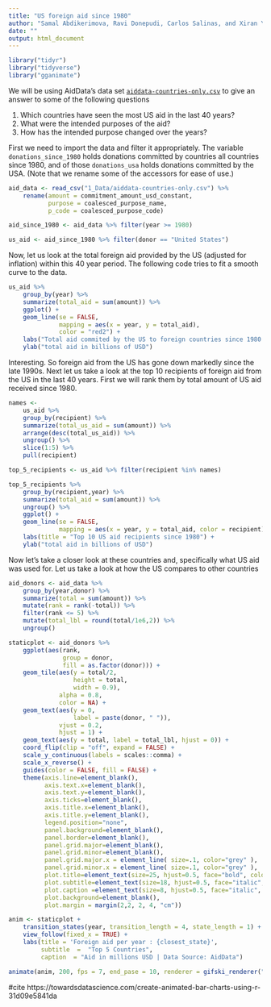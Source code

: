```yaml
---
title: "US foreign aid since 1980"
author: "Samal Abdikerimova, Ravi Donepudi, Carlos Salinas, and Xiran Yu"
date: ""
output: html_document
---
```


```r
library("tidyr")
library("tidyverse")
library("gganimate")
```

We will be using AidData's data set [``aiddata-countries-only.csv``](1_Data/aiddata-countries-only.csv) to give an answer to some of the following questions

1. Which countries have seen the most US aid in the last 40 years?
2. What were the intended purposes of the aid?
3. How has the intended purpose changed over the years?

First we need to import the data and filter it appropriately. The variable `donations_since_1980` holds donations committed by countries all countries since 1980, and of those `donations_usa` holds donations committed by the USA. (Note that we rename some of the accessors for ease of use.)

```r
aid_data <- read_csv("1_Data/aiddata-countries-only.csv") %>%
    rename(amount = commitment_amount_usd_constant,
           purpose = coalesced_purpose_name,
           p_code = coalesced_purpose_code)

aid_since_1980 <- aid_data %>% filter(year >= 1980)

us_aid <- aid_since_1980 %>% filter(donor == "United States")
```
Now, let us look at the total foreign aid provided by the US (adjusted for inflation) within this 40 year period. The following code tries to fit a smooth curve to the data.

```r
us_aid %>%
    group_by(year) %>%
    summarize(total_aid = sum(amount)) %>%
    ggplot() +
    geom_line(se = FALSE,
              mapping = aes(x = year, y = total_aid),
              color = "red2") +
    labs("Total aid commited by the US to foreign countries since 1980 in USD") +
    ylab("total aid in billions of USD")
```

Interesting. So foreign aid from the US has gone down markedly since the late 1990s. Next let us take a look at the top 10 recipients of foreign aid from the US in the last 40 years. First we will rank them by total amount of US aid received since 1980.

```r
names <-
    us_aid %>%
    group_by(recipient) %>%
    summarize(total_us_aid = sum(amount)) %>%
    arrange(desc(total_us_aid)) %>%
    ungroup() %>%
    slice(1:5) %>%
    pull(recipient)

top_5_recipients <- us_aid %>% filter(recipient %in% names)

top_5_recipients %>%
    group_by(recipient,year) %>%
    summarize(total_aid = sum(amount)) %>%
    ungroup() %>%
    ggplot() +
    geom_line(se = FALSE,
              mapping = aes(x = year, y = total_aid, color = recipient)) +
    labs(title = "Top 10 US aid recipients since 1980") +
    ylab("total aid in billions of USD")
```

Now let's take a closer look at these countries and, specifically what US aid was used for. Let us take a look at how the US compares to other countries 

```r
aid_donors <- aid_data %>%
    group_by(year,donor) %>%
    summarize(total = sum(amount)) %>%
    mutate(rank = rank(-total)) %>%
    filter(rank <= 5) %>%
    mutate(total_lbl = round(total/1e6,2)) %>%
    ungroup()

staticplot <- aid_donors %>%
    ggplot(aes(rank,
               group = donor,
               fill = as.factor(donor))) +
    geom_tile(aes(y = total/2,
                  height = total,
                  width = 0.9),
              alpha = 0.8,
              color = NA) +
    geom_text(aes(y = 0,
                  label = paste(donor, " ")),
              vjust = 0.2,
              hjust = 1) +
    geom_text(aes(y = total, label = total_lbl, hjust = 0)) +
    coord_flip(clip = "off", expand = FALSE) +
    scale_y_continuous(labels = scales::comma) +
    scale_x_reverse() +
    guides(color = FALSE, fill = FALSE) +
    theme(axis.line=element_blank(),
          axis.text.x=element_blank(),
          axis.text.y=element_blank(),
          axis.ticks=element_blank(),
          axis.title.x=element_blank(),
          axis.title.y=element_blank(),
          legend.position="none",
          panel.background=element_blank(),
          panel.border=element_blank(),
          panel.grid.major=element_blank(),
          panel.grid.minor=element_blank(),
          panel.grid.major.x = element_line( size=.1, color="grey" ),
          panel.grid.minor.x = element_line( size=.1, color="grey" ),
          plot.title=element_text(size=25, hjust=0.5, face="bold", colour="grey", vjust=-1),
          plot.subtitle=element_text(size=18, hjust=0.5, face="italic", color="grey"),
          plot.caption =element_text(size=8, hjust=0.5, face="italic", color="grey"),
          plot.background=element_blank(),
          plot.margin = margin(2,2, 2, 4, "cm"))

anim <- staticplot +
    transition_states(year, transition_length = 4, state_length = 1) +
    view_follow(fixed_x = TRUE) +
    labs(title = 'Foreign aid per year : {closest_state}',  
         subtitle  =  "Top 5 Countries",
         caption  = "Aid in millions USD | Data Source: AidData")

animate(anim, 200, fps = 7, end_pase = 10, renderer = gifski_renderer("animation.gif"))
```
#cite https://towardsdatascience.com/create-animated-bar-charts-using-r-31d09e5841da
